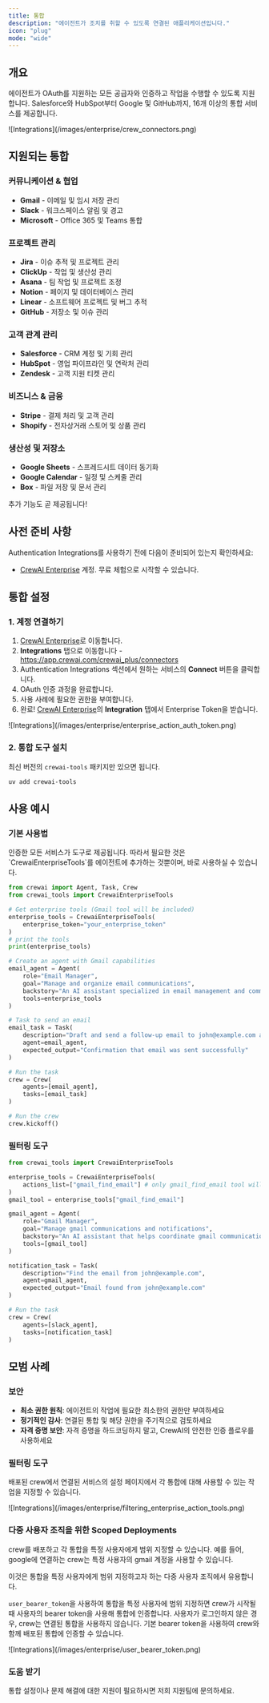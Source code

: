 ```yaml
---
title: 통합
description: "에이전트가 조치를 취할 수 있도록 연결된 애플리케이션입니다."
icon: "plug"
mode: "wide"
---
```


## 개요

에이전트가 OAuth를 지원하는 모든 공급자와 인증하고 작업을 수행할 수 있도록 지원합니다. Salesforce와 HubSpot부터 Google 및 GitHub까지, 16개 이상의 통합 서비스를 제공합니다.

<Frame>
  ![Integrations](/images/enterprise/crew_connectors.png)
</Frame>

## 지원되는 통합

### **커뮤니케이션 & 협업**
- **Gmail** - 이메일 및 임시 저장 관리
- **Slack** - 워크스페이스 알림 및 경고
- **Microsoft** - Office 365 및 Teams 통합

### **프로젝트 관리**
- **Jira** - 이슈 추적 및 프로젝트 관리
- **ClickUp** - 작업 및 생산성 관리
- **Asana** - 팀 작업 및 프로젝트 조정
- **Notion** - 페이지 및 데이터베이스 관리
- **Linear** - 소프트웨어 프로젝트 및 버그 추적
- **GitHub** - 저장소 및 이슈 관리

### **고객 관계 관리**
- **Salesforce** - CRM 계정 및 기회 관리
- **HubSpot** - 영업 파이프라인 및 연락처 관리
- **Zendesk** - 고객 지원 티켓 관리

### **비즈니스 & 금융**
- **Stripe** - 결제 처리 및 고객 관리
- **Shopify** - 전자상거래 스토어 및 상품 관리

### **생산성 및 저장소**
- **Google Sheets** - 스프레드시트 데이터 동기화
- **Google Calendar** - 일정 및 스케줄 관리
- **Box** - 파일 저장 및 문서 관리

추가 기능도 곧 제공됩니다!

## 사전 준비 사항

Authentication Integrations를 사용하기 전에 다음이 준비되어 있는지 확인하세요:

- [CrewAI Enterprise](https://app.crewai.com) 계정. 무료 체험으로 시작할 수 있습니다.

## 통합 설정

### 1. 계정 연결하기

1. [CrewAI Enterprise](https://app.crewai.com)로 이동합니다.
2. **Integrations** 탭으로 이동합니다 - https://app.crewai.com/crewai_plus/connectors
3. Authentication Integrations 섹션에서 원하는 서비스의 **Connect** 버튼을 클릭합니다.
4. OAuth 인증 과정을 완료합니다.
5. 사용 사례에 필요한 권한을 부여합니다.
6. 완료! [CrewAI Enterprise](https://app.crewai.com)의 **Integration** 탭에서 Enterprise Token을 받습니다.

<Frame>
  ![Integrations](/images/enterprise/enterprise_action_auth_token.png)
</Frame>

### 2. 통합 도구 설치

최신 버전의 `crewai-tools` 패키지만 있으면 됩니다.

```bash
uv add crewai-tools
```

## 사용 예시

### 기본 사용법
<Tip>
  인증한 모든 서비스가 도구로 제공됩니다. 따라서 필요한 것은 `CrewaiEnterpriseTools`를 에이전트에 추가하는 것뿐이며, 바로 사용하실 수 있습니다.
</Tip>

```python
from crewai import Agent, Task, Crew
from crewai_tools import CrewaiEnterpriseTools

# Get enterprise tools (Gmail tool will be included)
enterprise_tools = CrewaiEnterpriseTools(
    enterprise_token="your_enterprise_token"
)
# print the tools
print(enterprise_tools)

# Create an agent with Gmail capabilities
email_agent = Agent(
    role="Email Manager",
    goal="Manage and organize email communications",
    backstory="An AI assistant specialized in email management and communication.",
    tools=enterprise_tools
)

# Task to send an email
email_task = Task(
    description="Draft and send a follow-up email to john@example.com about the project update",
    agent=email_agent,
    expected_output="Confirmation that email was sent successfully"
)

# Run the task
crew = Crew(
    agents=[email_agent],
    tasks=[email_task]
)

# Run the crew
crew.kickoff()
```

### 필터링 도구

```python
from crewai_tools import CrewaiEnterpriseTools

enterprise_tools = CrewaiEnterpriseTools(
    actions_list=["gmail_find_email"] # only gmail_find_email tool will be available
)
gmail_tool = enterprise_tools["gmail_find_email"]

gmail_agent = Agent(
    role="Gmail Manager",
    goal="Manage gmail communications and notifications",
    backstory="An AI assistant that helps coordinate gmail communications.",
    tools=[gmail_tool]
)

notification_task = Task(
    description="Find the email from john@example.com",
    agent=gmail_agent,
    expected_output="Email found from john@example.com"
)

# Run the task
crew = Crew(
    agents=[slack_agent],
    tasks=[notification_task]
)
```

## 모범 사례

### 보안
- **최소 권한 원칙**: 에이전트의 작업에 필요한 최소한의 권한만 부여하세요
- **정기적인 감사**: 연결된 통합 및 해당 권한을 주기적으로 검토하세요
- **자격 증명 보안**: 자격 증명을 하드코딩하지 말고, CrewAI의 안전한 인증 플로우를 사용하세요

### 필터링 도구
배포된 crew에서 연결된 서비스의 설정 페이지에서 각 통합에 대해 사용할 수 있는 작업을 지정할 수 있습니다.

<Frame>
  ![Integrations](/images/enterprise/filtering_enterprise_action_tools.png)
</Frame>

### 다중 사용자 조직을 위한 Scoped Deployments
crew를 배포하고 각 통합을 특정 사용자에게 범위 지정할 수 있습니다. 예를 들어, google에 연결하는 crew는 특정 사용자의 gmail 계정을 사용할 수 있습니다.

<Tip>
  이것은 통합을 특정 사용자에게 범위 지정하고자 하는 다중 사용자 조직에서 유용합니다.
</Tip>

`user_bearer_token`을 사용하여 통합을 특정 사용자에 범위 지정하면 crew가 시작될 때 사용자의 bearer token을 사용해 통합에 인증합니다. 사용자가 로그인하지 않은 경우, crew는 연결된 통합을 사용하지 않습니다. 기본 bearer token을 사용하여 crew와 함께 배포된 통합에 인증할 수 있습니다.

<Frame>
  ![Integrations](/images/enterprise/user_bearer_token.png)
</Frame>

### 도움 받기

<Card title="도움이 필요하신가요?" icon="headset" href="mailto:support@crewai.com">
  통합 설정이나 문제 해결에 대한 지원이 필요하시면 저희 지원팀에 문의하세요.
</Card>
